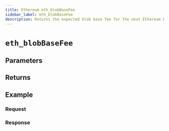 ```yaml
---
title: Ethereum eth_blobBaseFee
sidebar_label: eth_blobBaseFee
description: Returns the expected blob base fee for the next Ethereum block.
---
```




# `eth_blobBaseFee`

<Description />

## Parameters


<Params />

## Returns


<Returns />

## Example


<Example />

### Request


<Request />

### Response


<Response />
